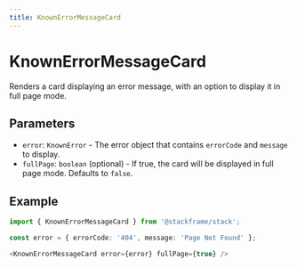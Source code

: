 ```yaml
---
title: KnownErrorMessageCard
---
```


# KnownErrorMessageCard

Renders a card displaying an error message, with an option to display it in full page mode.

## Parameters

- `error`: `KnownError` - The error object that contains `errorCode` and `message` to display.
- `fullPage`: `boolean` (optional) - If true, the card will be displayed in full page mode. Defaults to `false`.

## Example

```typescript
import { KnownErrorMessageCard } from '@stackframe/stack';

const error = { errorCode: '404', message: 'Page Not Found' };

<KnownErrorMessageCard error={error} fullPage={true} />
```